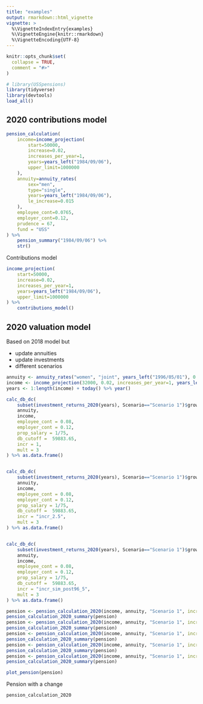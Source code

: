 ```yaml
---
title: "examples"
output: rmarkdown::html_vignette
vignette: >
  %\VignetteIndexEntry{examples}
  %\VignetteEngine{knitr::rmarkdown}
  %\VignetteEncoding{UTF-8}
---
```


```r
knitr::opts_chunk$set(
  collapse = TRUE,
  comment = "#>"
)
```

```r
# library(USSpensions)
library(tidyverse)
library(devtools)
load_all()
```

## 2020 contributions model

```r
pension_calculation(
	income=income_projection(
		start=50000, 
		increase=0.02,
		increases_per_year=1,
		years=years_left("1984/09/06"),
		upper_limit=1000000
	), 
	annuity=annuity_rates(
		sex="men", 
		type="single", 
		years=years_left("1984/09/06"),
		le_increase=0.015
	),
	employee_cont=0.0765, 
	employer_cont=0.12, 
	prudence = 67, 
	fund = "USS"
) %>%
	pension_summary("1984/09/06") %>%
	str()
```

Contributions model

```r
income_projection(
	start=50000, 
	increase=0.02,
	increases_per_year=1,
	years=years_left("1984/09/06"),
	upper_limit=1000000
) %>%
	contributions_model()
```


## 2020 valuation model

Based on 2018 model but

- update annuities
- update investments
- different scenarios


```r
annuity <- annuity_rates("women", "joint", years_left("1996/05/01"), 0.005)
income <- income_projection(32000, 0.02, increases_per_year=1, years_left("1996/05/01"), upper_limit=1000000)
years <- 1:length(income) + today() %>% year()

calc_db_dc(
	subset(investment_returns_2020(years), Scenario=="Scenario 1")$growth,
	annuity,
	income,
	employee_cont = 0.08,
	employer_cont = 0.12,
	prop_salary = 1/75,
	db_cutoff =  59883.65,
	incr = 1,
	mult = 3
) %>% as.data.frame()


calc_db_dc(
	subset(investment_returns_2020(years), Scenario=="Scenario 1")$growth,
	annuity,
	income,
	employee_cont = 0.08,
	employer_cont = 0.12,
	prop_salary = 1/75,
	db_cutoff =  59883.65,
	incr = "incr_2.5",
	mult = 3
) %>% as.data.frame()


calc_db_dc(
	subset(investment_returns_2020(years), Scenario=="Scenario 1")$growth,
	annuity,
	income,
	employee_cont = 0.08,
	employer_cont = 0.12,
	prop_salary = 1/75,
	db_cutoff =  59883.65,
	incr = "incr_sim_post96_5",
	mult = 3
) %>% as.data.frame()

pension <- pension_calculation_2020(income, annuity, "Scenario 1", incr=1)
pension_calculation_2020_summary(pension)
pension <- pension_calculation_2020(income, annuity, "Scenario 1", incr="incr_2.5")
pension_calculation_2020_summary(pension)
pension <- pension_calculation_2020(income, annuity, "Scenario 1", incr="incr_5")
pension_calculation_2020_summary(pension)
pension <- pension_calculation_2020(income, annuity, "Scenario 1", incr="incr_sim_post96_5")
pension_calculation_2020_summary(pension)
pension <- pension_calculation_2020(income, annuity, "Scenario 1", incr="incr_sim_post96_2.5")
pension_calculation_2020_summary(pension)

plot_pension(pension)

```


Pension with a change 


```r
pension_calculation_2020
```
